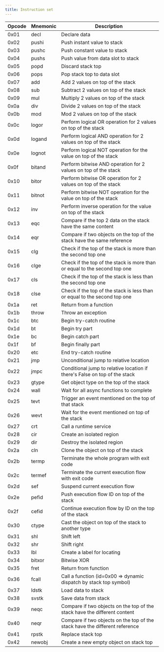 ```yaml
---
title: Instruction set
---
```


| Opcode | Mnemonic | Description                                                                 |
| ------ | -------- | --------------------------------------------------------------------------- |
| 0x01   | decl     | Declare data                                                                |
| 0x02   | pushi    | Push instant value to stack                                                 |
| 0x03   | pushc    | Push constant value to stack                                                |
| 0x04   | pushs    | Push value from data slot to stack                                          |
| 0x05   | popd     | Discard stack top                                                           |
| 0x06   | pops     | Pop stack top to data slot                                                  |
| 0x07   | add      | Add 2 values on top of the stack                                            |
| 0x08   | sub      | Subtract 2 values on top of the stack                                       |
| 0x09   | mul      | Multiply 2 values on top of the stack                                       |
| 0x0a   | div      | Divide 2 values on top of the stack                                         |
| 0x0b   | mod      | Mod 2 values on top of the stack                                            |
| 0x0c   | logor    | Perform logical OR operation for 2 values on top of the stack               |
| 0x0d   | logand   | Perform logical AND operation for 2 values on top of the stack              |
| 0x0e   | lognot   | Perform logical NOT operation for the value on top of the stack             |
| 0x0f   | bitand   | Perform bitwise AND operation for 2 values on top of the stack              |
| 0x10   | bitor    | Perform bitwise OR operation for 2 values on top of the stack               |
| 0x11   | bitnot   | Perform bitwise NOT operation for the value on top of the stack             |
| 0x12   | inv      | Perform inverse operation for the value on top of the stack                 |
| 0x13   | eqc      | Compare if the top 2 data on the stack have the same content                |
| 0x14   | eqr      | Compare if two objects on the top of the stack have the same reference      |
| 0x15   | clg      | Check if the top of the stack is more than the second top one               |
| 0x16   | clge     | Check if the top of the stack is more than or equal to the second top one   |
| 0x17   | cls      | Check if the top of the stack is less than the second top one               |
| 0x18   | clse     | Check if the top of the stack is less than or equal to the second top one   |
| 0x1a   | ret      | Return from a function                                                      |
| 0x1b   | throw    | Throw an exception                                                          |
| 0x1c   | btc      | Begin try-catch routine                                                     |
| 0x1d   | bt       | Begin try part                                                              |
| 0x1e   | bc       | Begin catch part                                                            |
| 0x1f   | bf       | Begin finally part                                                          |
| 0x20   | etc      | End try-catch routine                                                       |
| 0x21   | jmp      | Unconditional jump to relative location                                     |
| 0x22   | jmpc     | Conditional jump to relative location if there's False on top of the stack  |
| 0x23   | gtype    | Get object type on the top of the stack                                     |
| 0x24   | wall     | Wait for all async functions to complete                                    |
| 0x25   | tevt     | Trigger an event mentioned on the top of that stack                         |
| 0x26   | wevt     | Wait for the event mentioned on top of the stack                            |
| 0x27   | crt      | Call a runtime service                                                      |
| 0x28   | cir      | Create an isolated region                                                   |
| 0x29   | dir      | Destroy the isolated region                                                 |
| 0x2a   | cln      | Clone the object on top of the stack                                        |
| 0x2b   | termp    | Terminate the whole program with exit code                                  |
| 0x2c   | termef   | Terminate the current execution flow with exit code                         |
| 0x2d   | sef      | Suspend current execution flow                                              |
| 0x2e   | pefid    | Push execution flow ID on top of the stack                                  |
| 0x2f   | cefid    | Continue execution flow by ID on the top of the stack                       |
| 0x30   | ctype    | Cast the object on top of the stack to another type                         |
| 0x31   | shl      | Shift left                                                                  |
| 0x32   | shr      | Shift right                                                                 |
| 0x33   | lbl      | Create a label for locating                                                 |
| 0x34   | bitxor   | Bitwise XOR                                                                 |
| 0x35   | fret     | Return from function                                                        |
| 0x36   | fcall    | Call a function (id=0x00 => dynamic dispatch by stack top symbol)           |
| 0x37   | ldstk    | Load data to stack                                                          |
| 0x38   | svstk    | Save data from stack                                                        |
| 0x39   | neqc     | Compare if two objects on the top of the stack have the different content   |
| 0x40   | neqr     | Compare if two objects on the top of the stack have the different reference |
| 0x41   | rpstk    | Replace stack top                                                           |
| 0x42   | newobj   | Create a new empty object on stack top                                      |
